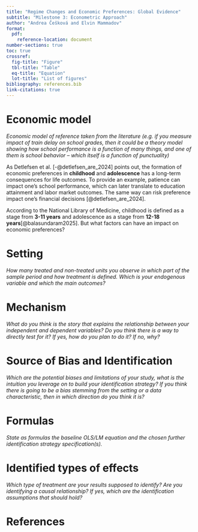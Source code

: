 ```yaml
---
title: "Regime Changes and Economic Preferences: Global Evidence"
subtitle: "Milestone 3: Econometric Approach"
author: "Andrea Češková and Elvin Mammadov"
format: 
  pdf:
    reference-location: document
number-sections: true
toc: true
crossref:
  fig-title: "Figure"
  tbl-title: "Table"
  eq-title: "Equation"
  lot-title: "List of figures"
bibliography: references.bib
link-citations: true
---
```


# Economic model

*Economic model of reference taken from the literature (e.g. if you measure impact of train delay on school grades, then it could be a theory model showing how school performance is a function of many things, and one of them is school behavior – which itself is a function of punctuality)*

As Detlefsen et al. [-@detlefsen_are_2024] points out, the formation of economic preferences in **childhood** and **adolescence** has a long-term consequences for life outcomes. To provide an example, patience can impact one's school performance, which can later translate to education attainment and labor market outcomes. The same way can risk preference impact one's financial decisions [@detlefsen_are_2024].

According to the National Library of Medicine, childhood is defined as a stage from **3-11 years** and adolescence as a stage from **12-18 years**[@balasundaram2025]. But what factors can have an impact on economic preferences?

# Setting

*How many treated and non-treated units you observe in which part of the sample period and how treatment is defined. Which is your endogenous variable and which the main outcomes?*

# Mechanism

*What do you think is the story that explains the relationship between your independent and dependent variables? Do you think there is a way to directly test for it? If yes, how do you plan to do it? If no, why?*

# Source of Bias and Identification

*Which are the potential biases and limitations of your study, what is the intuition you leverage on to build your identification strategy? If you think there is going to be a bias stemming from the setting or a data characteristic, then in which direction do you think it is?*

# Formulas

*State as formulas the baseline OLS/LM equation and the chosen further identification strategy specification(s).*

# Identified types of effects

*Which type of treatment are your results supposed to identify? Are you identifying a causal relationship? If yes, which are the identification assumptions that should hold?*

# References
